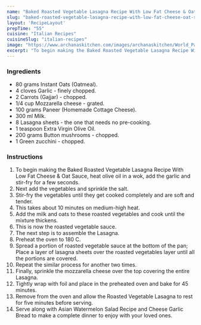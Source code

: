 ---
name: "Baked Roasted Vegetable Lasagna Recipe With Low Fat Cheese & Oat Sauce"
slug: "baked-roasted-vegetable-lasagna-recipe-with-low-fat-cheese-oat-sauce"
layout: 'RecipeLayout'
prepTime: "55"
cuisine: "Italian Recipes"
cuisineSlug: "italian-recipes"
image: "https://www.archanaskitchen.com/images/archanaskitchen/World_Pastas_Pizzas/Baked_Roasted_Vegetable_Lasagna_Recipe_With_Low_Fat_Cheese_and_Oat_Sauce-1.jpg"
excerpt: "To begin making the Baked Roasted Vegetable Lasagna Recipe With Low Fat Cheese  Oat Sauce, heat olive oil in a wok, add the garlic and stir-fry for a few seconds"
---

### Ingredients

- 80 grams Instant Oats (Oatmeal).
- 4 cloves Garlic - finely chopped.
- 2 Carrots (Gajjar) - chopped.
- 1/4 cup Mozzarella cheese - grated.
- 100 grams Paneer (Homemade Cottage Cheese).
- 300 ml Milk.
- 8 Lasagna sheets - the one that needs no pre-cooking.
- 1 teaspoon Extra Virgin Olive Oil.
- 200 grams Button mushrooms - chopped.
- 1 Green zucchini - chopped.

### Instructions

1. To begin making the Baked Roasted Vegetable Lasagna Recipe With Low Fat Cheese & Oat Sauce, heat olive oil in a wok, add the garlic and stir-fry for a few seconds.
1. Next add the vegetables and sprinkle the salt.
1. Stir-fry the vegetables until they get cooked completely and are soft and tender.
1. This takes about 10 minutes on medium-high heat.
1. Add the milk and oats to these roasted vegetables and cook until the mixture thickens.
1. This is now the roasted vegetable sauce.
1. The next step is to assemble the Lasagna.
1. Preheat the oven to 180 C.
1. Spread a portion of roasted vegetable sauce at the bottom of the pan; Place a layer of lasagna sheets over the roasted vegetables layer until all the portions are covered.
1. Repeat the similar process for another two times.
1. Finally, sprinkle the mozzarella cheese over the top covering the entire Lasagna.
1. Tightly wrap with foil and place in the preheated oven and bake for 45 minutes.
1. Remove from the oven and allow the Roasted Vegetable Lasagna to rest for five minutes before serving.
1. Serve along with Asian Watermelon Salad Recipe and Cheese Garlic Bread to make a complete dinner to enjoy with your loved ones.
